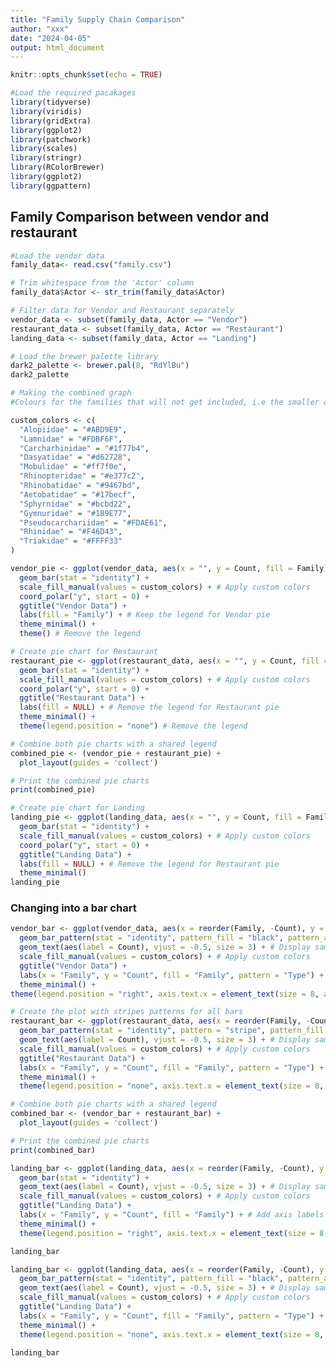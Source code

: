 ---
title: "Family Supply Chain Comparison"
author: "xxx"
date: "2024-04-05"
output: html_document
---

```{r setup, include=FALSE}
knitr::opts_chunk$set(echo = TRUE)
```

```{r}
#Load the required pacakages
library(tidyverse)
library(viridis)
library(gridExtra)
library(ggplot2)
library(patchwork)
library(scales)
library(stringr)
library(RColorBrewer)
library(ggplot2)
library(ggpattern)
```

## Family Comparison between vendor and restaurant

```{r}
#Load the vendor data
family_data<- read.csv("family.csv")
```

```{r}
# Trim whitespace from the 'Actor' column
family_data$Actor <- str_trim(family_data$Actor)

# Filter data for Vendor and Restaurant separately
vendor_data <- subset(family_data, Actor == "Vendor")
restaurant_data <- subset(family_data, Actor == "Restaurant")
landing_data <- subset(family_data, Actor == "Landing")
```

```{r}
# Load the brewer palette library
dark2_palette <- brewer.pal(8, "RdYlBu")
dark2_palette
```
```{r}
# Making the combined graph 
#Colours for the families that will not get included, i.e the smaller ones

custom_colors <- c(
  "Alopiidae" = "#ABD9E9",
  "Lamnidae" = "#FDBF6F",
  "Carcharhinidae" = "#1f77b4",
  "Dasyatidae" = "#d62728",
  "Mobulidae" = "#ff7f0e",
  "Rhinopteridae" = "#e377c2",
  "Rhinobatidae" = "#9467bd",
  "Aetobatidae" = "#17becf",
  "Sphyrnidae" = "#bcbd22",
  "Gymnuridae" = "#1B9E77",
  "Pseudocarchariidae" = "#FDAE61", 
  "Rhinidae" = "#F46D43",
  "Triakidae" = "#FFFF33"
)
```


```{r}
vendor_pie <- ggplot(vendor_data, aes(x = "", y = Count, fill = Family)) +
  geom_bar(stat = "identity") +
  scale_fill_manual(values = custom_colors) + # Apply custom colors
  coord_polar("y", start = 0) +
  ggtitle("Vendor Data") +
  labs(fill = "Family") + # Keep the legend for Vendor pie
  theme_minimal() +
  theme() # Remove the legend

# Create pie chart for Restaurant
restaurant_pie <- ggplot(restaurant_data, aes(x = "", y = Count, fill = Family)) +
  geom_bar(stat = "identity") +
  scale_fill_manual(values = custom_colors) + # Apply custom colors
  coord_polar("y", start = 0) +
  ggtitle("Restaurant Data") +
  labs(fill = NULL) + # Remove the legend for Restaurant pie
  theme_minimal() +
  theme(legend.position = "none") # Remove the legend

# Combine both pie charts with a shared legend
combined_pie <- (vendor_pie + restaurant_pie) +
  plot_layout(guides = 'collect')

# Print the combined pie charts
print(combined_pie)

```
```{r}
# Create pie chart for Landing
landing_pie <- ggplot(landing_data, aes(x = "", y = Count, fill = Family)) +
  geom_bar(stat = "identity") +
  scale_fill_manual(values = custom_colors) + # Apply custom colors
  coord_polar("y", start = 0) +
  ggtitle("Landing Data") +
  labs(fill = NULL) + # Remove the legend for Restaurant pie
  theme_minimal()
landing_pie
```

### Changing into a bar chart

```{r}
vendor_bar <- ggplot(vendor_data, aes(x = reorder(Family, -Count), y = Count, fill = Family, pattern = Type)) +
  geom_bar_pattern(stat = "identity", pattern_fill = "black", pattern_angle = 45) +  
  geom_text(aes(label = Count), vjust = -0.5, size = 3) + # Display sample size on top of the bars
  scale_fill_manual(values = custom_colors) + # Apply custom colors
  ggtitle("Vendor Data") +
  labs(x = "Family", y = "Count", fill = "Family", pattern = "Type") + # Add axis labels and legend title
  theme_minimal() +
theme(legend.position = "right", axis.text.x = element_text(size = 8, angle = 45, hjust = 1)) # Rotate x-axis labels by 45 degrees

# Create the plot with stripes patterns for all bars
restaurant_bar <- ggplot(restaurant_data, aes(x = reorder(Family, -Count), y = Count, fill = Family)) +
  geom_bar_pattern(stat = "identity", pattern = "stripe", pattern_fill = "black") +  
  geom_text(aes(label = Count), vjust = -0.5, size = 3) + # Display sample size on top of the bars
  scale_fill_manual(values = custom_colors) + # Apply custom colors
  ggtitle("Restaurant Data") +
  labs(x = "Family", y = "Count", fill = "Family", pattern = "Type") + # Add axis labels and legend title
  theme_minimal() +
  theme(legend.position = "none", axis.text.x = element_text(size = 8, angle = 45, hjust = 1)) # Rotate x-axis labels by 45 degrees

# Combine both pie charts with a shared legend
combined_bar <- (vendor_bar + restaurant_bar) +
  plot_layout(guides = 'collect')

# Print the combined pie charts
print(combined_bar)


```

```{r}
landing_bar <- ggplot(landing_data, aes(x = reorder(Family, -Count), y = Count, fill = Family)) +
  geom_bar(stat = "identity") +
  geom_text(aes(label = Count), vjust = -0.5, size = 3) + # Display sample size on top of the bars
  scale_fill_manual(values = custom_colors) + # Apply custom colors
  ggtitle("Landing Data") +
  labs(x = "Family", y = "Count", fill = "Family") + # Add axis labels and legend title
  theme_minimal() +
  theme(legend.position = "right", axis.text.x = element_text(size = 8, angle = 45, hjust = 1)) # Adjust the size of x-axis text

landing_bar
```

```{r}
landing_bar <- ggplot(landing_data, aes(x = reorder(Family, -Count), y = Count, fill = Family, pattern = Type)) +
  geom_bar_pattern(stat = "identity", pattern_fill = "black", pattern_angle = 45) +  
  geom_text(aes(label = Count), vjust = -0.5, size = 3) + # Display sample size on top of the bars
  scale_fill_manual(values = custom_colors) + # Apply custom colors
  ggtitle("Landing Data") +
  labs(x = "Family", y = "Count", fill = "Family", pattern = "Type") + # Add axis labels and legend title
  theme_minimal() +
  theme(legend.position = "none", axis.text.x = element_text(size = 8, angle = 45, hjust = 1)) # Rotate x-axis labels by 45 degrees

landing_bar
```




